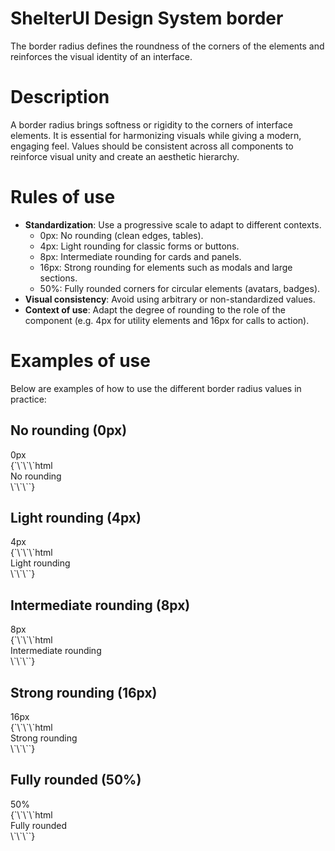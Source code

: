 
<Meta title="Foundations/Border" />

# ShelterUI Design System border

The border radius defines the roundness of the corners of the elements and reinforces the visual identity of an interface.

# Description

A border radius brings softness or rigidity to the corners of interface elements.
It is essential for harmonizing visuals while giving a modern, engaging feel.
Values should be consistent across all components to reinforce visual unity and create an aesthetic hierarchy.

# Rules of use

- **Standardization**: Use a progressive scale to adapt to different contexts.
  - 0px: No rounding (clean edges, tables).
  - 4px: Light rounding for classic forms or buttons.
  - 8px: Intermediate rounding for cards and panels.
  - 16px: Strong rounding for elements such as modals and large sections.
  - 50%: Fully rounded corners for circular elements (avatars, badges).
- **Visual consistency**: Avoid using arbitrary or non-standardized values.
- **Context of use**: Adapt the degree of rounding to the role of the component (e.g. 4px for utility elements and 16px for calls to action).

# Examples of use

Below are examples of how to use the different border radius values in practice:

## No rounding (0px)

<div
  style={{
    display: 'grid',
    gap: '16px',
    gridTemplateColumns: 'auto 1fr',
    alignItems: 'center',
    justifyContent: 'center',
  }}
>
  <div
    style={{
      width: '100px',
      height: '100px',
      border: '1px solid black',
      borderRadius: 'var(--border-radius-none)',
      display: 'flex',
      alignItems: 'center',
      justifyContent: 'center',
      margin: '25px 0px 40px',
    }}
  >
    0px
  </div>
  <Markdown>
    {`\`\`\`html
<div style="border-radius: var(--border-radius-none);">
  No rounding
</div>
  \`\`\``}
  </Markdown>
</div>

## Light rounding (4px)

<div
  style={{
    display: 'grid',
    gap: '16px',
    gridTemplateColumns: 'auto 1fr',
    alignItems: 'center',
    justifyContent: 'center',
  }}
>
  <div
    style={{
      width: '100px',
      height: '100px',
      border: '1px solid black',
      borderRadius: 'var(--border-radius-small)',
      display: 'flex',
      alignItems: 'center',
      justifyContent: 'center',
      margin: '25px 0px 40px',
    }}
  >
    4px
  </div>
  <Markdown>
    {`\`\`\`html
<div style="border-radius: var(--border-radius-small);">
  Light rounding
</div>
  \`\`\``}
  </Markdown>
</div>

## Intermediate rounding (8px)

<div
  style={{
    display: 'grid',
    gap: '16px',
    gridTemplateColumns: 'auto 1fr',
    alignItems: 'center',
    justifyContent: 'center',
  }}
>
  <div
    style={{
      width: '100px',
      height: '100px',
      border: '1px solid black',
      borderRadius: 'var(--border-radius-medium)',
      display: 'flex',
      alignItems: 'center',
      justifyContent: 'center',
      margin: '25px 0px 40px',
    }}
  >
    8px
  </div>
  <Markdown>
    {`\`\`\`html
<div style="border-radius: var(--border-radius-medium);">
  Intermediate rounding
</div>
  \`\`\``}
  </Markdown>
</div>

## Strong rounding (16px)

<div
  style={{
    display: 'grid',
    gap: '16px',
    gridTemplateColumns: 'auto 1fr',
    alignItems: 'center',
    justifyContent: 'center',
  }}
>
  <div
    style={{
      width: '100px',
      height: '100px',
      border: '1px solid black',
      borderRadius: 'var(--border-radius-large)',
      display: 'flex',
      alignItems: 'center',
      justifyContent: 'center',
      margin: '25px 0px 40px',
    }}
  >
    16px
  </div>
  <Markdown>
    {`\`\`\`html
<div style="border-radius: var(--border-radius-large);">
  Strong rounding
</div>
  \`\`\``}
  </Markdown>
</div>

## Fully rounded (50%)

<div
  style={{
    display: 'grid',
    gap: '16px',
    gridTemplateColumns: 'auto 1fr',
    alignItems: 'center',
    justifyContent: 'center',
  }}
>
  <div
    style={{
      width: '100px',
      height: '100px',
      border: '1px solid black',
      borderRadius: 'var(--border-radius-circle)',
      display: 'flex',
      alignItems: 'center',
      justifyContent: 'center',
      margin: '25px 0px 40px',
    }}
  >
    50%
  </div>
  <Markdown>
    {`\`\`\`html
<div style="border-radius: var(--border-radius-circle);">
  Fully rounded
</div>
  \`\`\``}
  </Markdown>
</div>
